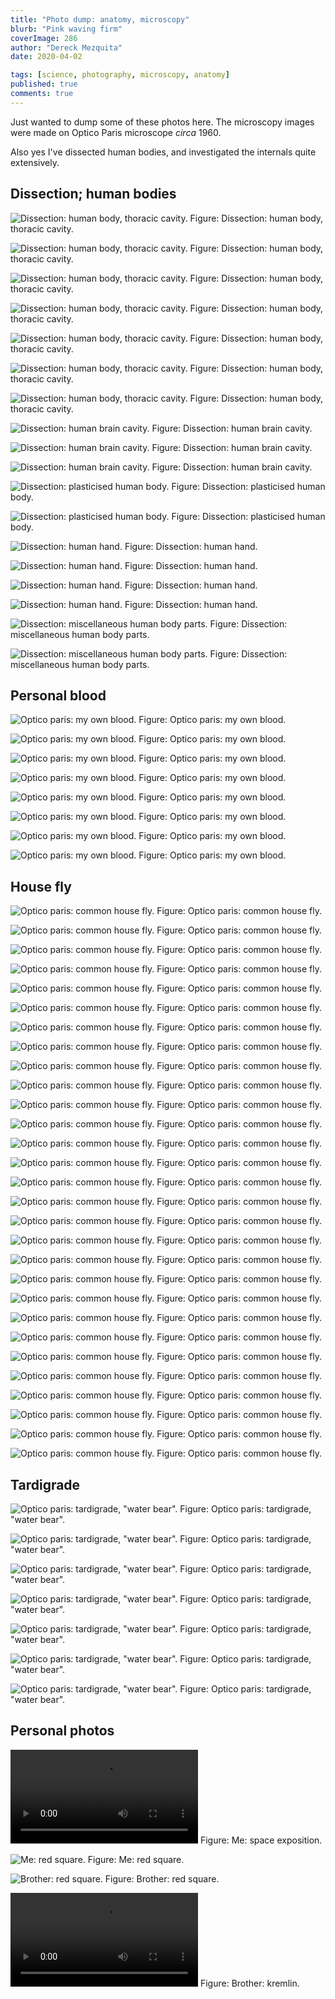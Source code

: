 ```yaml
---
title: "Photo dump: anatomy, microscopy"
blurb: "Pink waving firm"
coverImage: 286
author: "Dereck Mezquita"
date: 2020-04-02

tags: [science, photography, microscopy, anatomy]
published: true
comments: true
---
```


Just wanted to dump some of these photos here. The microscopy images were made on Optico Paris microscope *circa* 1960.

Also yes I've dissected human bodies, and investigated the internals quite extensively.

## Dissection; human bodies

![Dissection: human body, thoracic cavity.](/blog/20200402_photo-dump-anatomy-microscopy/anat-body_1067.jpeg)
Figure: Dissection: human body, thoracic cavity.

![Dissection: human body, thoracic cavity.](/blog/20200402_photo-dump-anatomy-microscopy/anat-body_1069.jpeg)
Figure: Dissection: human body, thoracic cavity.

![Dissection: human body, thoracic cavity.](/blog/20200402_photo-dump-anatomy-microscopy/anat-body_1070.jpeg)
Figure: Dissection: human body, thoracic cavity.

![Dissection: human body, thoracic cavity.](/blog/20200402_photo-dump-anatomy-microscopy/anat-body_1071.jpeg)
Figure: Dissection: human body, thoracic cavity.

![Dissection: human body, thoracic cavity.](/blog/20200402_photo-dump-anatomy-microscopy/anat-body_1072.jpeg)
Figure: Dissection: human body, thoracic cavity.

![Dissection: human body, thoracic cavity.](/blog/20200402_photo-dump-anatomy-microscopy/anat-body_1074.jpeg)
Figure: Dissection: human body, thoracic cavity.

![Dissection: human body, thoracic cavity.](/blog/20200402_photo-dump-anatomy-microscopy/anat-body_1075.jpeg)
Figure: Dissection: human body, thoracic cavity.

![Dissection: human brain cavity.](/blog/20200402_photo-dump-anatomy-microscopy/anat-brain_1063.jpeg)
Figure: Dissection: human brain cavity.

![Dissection: human brain cavity.](/blog/20200402_photo-dump-anatomy-microscopy/anat-brain_1064.jpeg)
Figure: Dissection: human brain cavity.

![Dissection: human brain cavity.](/blog/20200402_photo-dump-anatomy-microscopy/anat-brain_1065.jpeg)
Figure: Dissection: human brain cavity.

![Dissection: plasticised human body.](/blog/20200402_photo-dump-anatomy-microscopy/anat-disp-body_1061.jpeg)
Figure: Dissection: plasticised human body.

![Dissection: plasticised human body.](/blog/20200402_photo-dump-anatomy-microscopy/anat-disp-body_6975.jpeg)
Figure: Dissection: plasticised human body.

![Dissection: human hand.](/blog/20200402_photo-dump-anatomy-microscopy/anat-hand_20150305_125530.jpg)
Figure: Dissection: human hand.

![Dissection: human hand.](/blog/20200402_photo-dump-anatomy-microscopy/anat-hand_20150305_125531.jpg)
Figure: Dissection: human hand.

![Dissection: human hand.](/blog/20200402_photo-dump-anatomy-microscopy/anat-hand_20150305_125537.jpg)
Figure: Dissection: human hand.

![Dissection: human hand.](/blog/20200402_photo-dump-anatomy-microscopy/anat-hand_20150305_125544.jpg)
Figure: Dissection: human hand.

![Dissection: miscellaneous human body parts.](/blog/20200402_photo-dump-anatomy-microscopy/anat-misc_1059.jpeg)
Figure: Dissection: miscellaneous human body parts.

![Dissection: miscellaneous human body parts.](/blog/20200402_photo-dump-anatomy-microscopy/anat-misc_1060.jpeg)
Figure: Dissection: miscellaneous human body parts.

## Personal blood

![Optico paris: my own blood.](/blog/20200402_photo-dump-anatomy-microscopy/blood_20150113_224411.jpg)
Figure: Optico paris: my own blood.

![Optico paris: my own blood.](/blog/20200402_photo-dump-anatomy-microscopy/blood_20150113_224438_hdr.jpg)
Figure: Optico paris: my own blood.

![Optico paris: my own blood.](/blog/20200402_photo-dump-anatomy-microscopy/blood_20150113_224443_hdr.jpg)
Figure: Optico paris: my own blood.

![Optico paris: my own blood.](/blog/20200402_photo-dump-anatomy-microscopy/blood_20150113_224549.jpg)
Figure: Optico paris: my own blood.

![Optico paris: my own blood.](/blog/20200402_photo-dump-anatomy-microscopy/blood_20150113_224551.jpg)
Figure: Optico paris: my own blood.

![Optico paris: my own blood.](/blog/20200402_photo-dump-anatomy-microscopy/blood_20150113_224640.jpg)
Figure: Optico paris: my own blood.

![Optico paris: my own blood.](/blog/20200402_photo-dump-anatomy-microscopy/blood_20150113_224651.jpg)
Figure: Optico paris: my own blood.

![Optico paris: my own blood.](/blog/20200402_photo-dump-anatomy-microscopy/blood_20150113_224656.jpg)
Figure: Optico paris: my own blood.

## House fly

![Optico paris: common house fly.](/blog/20200402_photo-dump-anatomy-microscopy/fly_20150516_203744.jpg)
Figure: Optico paris: common house fly.

![Optico paris: common house fly.](/blog/20200402_photo-dump-anatomy-microscopy/fly_20150516_203803.jpg)
Figure: Optico paris: common house fly.

![Optico paris: common house fly.](/blog/20200402_photo-dump-anatomy-microscopy/fly_20150516_203808.jpg)
Figure: Optico paris: common house fly.

![Optico paris: common house fly.](/blog/20200402_photo-dump-anatomy-microscopy/fly_20150516_203826.jpg)
Figure: Optico paris: common house fly.

![Optico paris: common house fly.](/blog/20200402_photo-dump-anatomy-microscopy/fly_20150516_203832.jpg)
Figure: Optico paris: common house fly.

![Optico paris: common house fly.](/blog/20200402_photo-dump-anatomy-microscopy/fly_20150516_203851_hdr.jpg)
Figure: Optico paris: common house fly.

![Optico paris: common house fly.](/blog/20200402_photo-dump-anatomy-microscopy/fly_20150516_204017_hdr.jpg)
Figure: Optico paris: common house fly.

![Optico paris: common house fly.](/blog/20200402_photo-dump-anatomy-microscopy/fly_20150516_204052_hdr.jpg)
Figure: Optico paris: common house fly.

![Optico paris: common house fly.](/blog/20200402_photo-dump-anatomy-microscopy/fly_20150516_204112_hdr.jpg)
Figure: Optico paris: common house fly.

![Optico paris: common house fly.](/blog/20200402_photo-dump-anatomy-microscopy/fly_20150516_204127_hdr.jpg)
Figure: Optico paris: common house fly.

![Optico paris: common house fly.](/blog/20200402_photo-dump-anatomy-microscopy/fly_20150516_204209_hdr.jpg)
Figure: Optico paris: common house fly.

![Optico paris: common house fly.](/blog/20200402_photo-dump-anatomy-microscopy/fly_20150516_204227_hdr.jpg)
Figure: Optico paris: common house fly.

![Optico paris: common house fly.](/blog/20200402_photo-dump-anatomy-microscopy/fly_20150516_204310_hdr.jpg)
Figure: Optico paris: common house fly.

![Optico paris: common house fly.](/blog/20200402_photo-dump-anatomy-microscopy/fly_20150516_204329_hdr.jpg)
Figure: Optico paris: common house fly.

![Optico paris: common house fly.](/blog/20200402_photo-dump-anatomy-microscopy/fly_20150516_204524_hdr.jpg)
Figure: Optico paris: common house fly.

![Optico paris: common house fly.](/blog/20200402_photo-dump-anatomy-microscopy/fly_20150516_204543_hdr.jpg)
Figure: Optico paris: common house fly.

![Optico paris: common house fly.](/blog/20200402_photo-dump-anatomy-microscopy/fly_20150516_204622_hdr.jpg)
Figure: Optico paris: common house fly.

![Optico paris: common house fly.](/blog/20200402_photo-dump-anatomy-microscopy/fly_20150516_204644_hdr.jpg)
Figure: Optico paris: common house fly.

![Optico paris: common house fly.](/blog/20200402_photo-dump-anatomy-microscopy/fly_20150516_204656_hdr.jpg)
Figure: Optico paris: common house fly.

![Optico paris: common house fly.](/blog/20200402_photo-dump-anatomy-microscopy/fly_20150516_204704_hdr.jpg)
Figure: Optico paris: common house fly.

![Optico paris: common house fly.](/blog/20200402_photo-dump-anatomy-microscopy/fly_20150516_204723_hdr.jpg)
Figure: Optico paris: common house fly.

![Optico paris: common house fly.](/blog/20200402_photo-dump-anatomy-microscopy/fly_20150516_204759_hdr.jpg)
Figure: Optico paris: common house fly.

![Optico paris: common house fly.](/blog/20200402_photo-dump-anatomy-microscopy/fly_20150516_204820_hdr.jpg)
Figure: Optico paris: common house fly.

![Optico paris: common house fly.](/blog/20200402_photo-dump-anatomy-microscopy/fly_20150516_204830_hdr.jpg)
Figure: Optico paris: common house fly.

![Optico paris: common house fly.](/blog/20200402_photo-dump-anatomy-microscopy/fly_20150516_204936_hdr.jpg)
Figure: Optico paris: common house fly.

![Optico paris: common house fly.](/blog/20200402_photo-dump-anatomy-microscopy/fly_20150516_204955_hdr.jpg)
Figure: Optico paris: common house fly.

![Optico paris: common house fly.](/blog/20200402_photo-dump-anatomy-microscopy/fly_20150516_205009_hdr.jpg)
Figure: Optico paris: common house fly.

![Optico paris: common house fly.](/blog/20200402_photo-dump-anatomy-microscopy/fly_20150516_205025_hdr.jpg)
Figure: Optico paris: common house fly.

![Optico paris: common house fly.](/blog/20200402_photo-dump-anatomy-microscopy/fly_20150516_205051_hdr.jpg)
Figure: Optico paris: common house fly.

## Tardigrade

![Optico paris: tardigrade, "water bear".](/blog/20200402_photo-dump-anatomy-microscopy/tard_20150510_003344.jpg)
Figure: Optico paris: tardigrade, "water bear".

![Optico paris: tardigrade, "water bear".](/blog/20200402_photo-dump-anatomy-microscopy/tard_20150510_003352.jpg)
Figure: Optico paris: tardigrade, "water bear".

![Optico paris: tardigrade, "water bear".](/blog/20200402_photo-dump-anatomy-microscopy/tard_20150510_003359.jpg)
Figure: Optico paris: tardigrade, "water bear".

![Optico paris: tardigrade, "water bear".](/blog/20200402_photo-dump-anatomy-microscopy/tard_20150510_003433.jpg)
Figure: Optico paris: tardigrade, "water bear".

![Optico paris: tardigrade, "water bear".](/blog/20200402_photo-dump-anatomy-microscopy/tard_20150510_003451.jpg)
Figure: Optico paris: tardigrade, "water bear".

![Optico paris: tardigrade, "water bear".](/blog/20200402_photo-dump-anatomy-microscopy/tard_20150510_003501.jpg)
Figure: Optico paris: tardigrade, "water bear".

![Optico paris: tardigrade, "water bear".](/blog/20200402_photo-dump-anatomy-microscopy/tard_20150510_003515.jpg)
Figure: Optico paris: tardigrade, "water bear".

## Personal photos

![Me: space exposition.](/blog/20200402_photo-dump-anatomy-microscopy/pers-de_cent-panruso-expo.mov)
Figure: Me: space exposition.

![Me: red square.](/blog/20200402_photo-dump-anatomy-microscopy/pers-de_red-square.jpeg)
Figure: Me: red square.

![Brother: red square.](/blog/20200402_photo-dump-anatomy-microscopy/pers-ed_red-square.jpeg)
Figure: Brother: red square.

![Brother: kremlin.](/blog/20200402_photo-dump-anatomy-microscopy/pers-ed_kremlin.mov)
Figure: Brother: kremlin.
